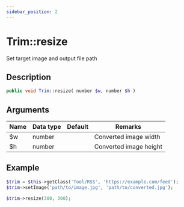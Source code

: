 ```yaml
---
sidebar_position: 2
---
```


# Trim::resize

Set target image and output file path

## Description

```php
public void Trim::resize( number $w, number $h )
```

## Arguments

| Name | Data type | Default | Remarks                |
| ---- | --------- | ------- | ---------------------- |
| $w   | number    |         | Converted image width  |
| $h   | number    |         | Converted image height |

## Example

```php title="Controller"
$trim = $this->getClass('Tool/RSS', 'https://example.com/feed');
$trim->setImage('path/to/image.jpg', 'path/to/converted.jpg');

$trim->resize(300, 300);
```
